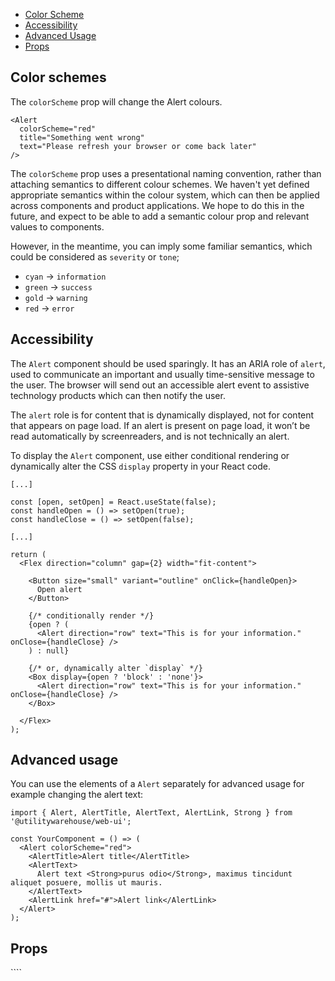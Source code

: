 


<Meta of={Stories} />

<DocsHeader
  componentName="Alert"
  figmaLink="https://www.figma.com/design/4FFYTLWJ2hQpj36JplQQUw/UW-Web-UI?node-id=5367-21799"
  stories={Stories}
/>

<Canvas of={Stories.Workshop} sourceState="none" />

- [Color Scheme](#color-schemes)
- [Accessibility](#accessibility)
- [Advanced Usage](#advanced-usage)
- [Props](#props)

## Color schemes

The `colorScheme` prop will change the Alert colours.

```tsx
<Alert
  colorScheme="red"
  title="Something went wrong"
  text="Please refresh your browser or come back later"
/>
```

The `colorScheme` prop uses a presentational naming convention, rather than
attaching semantics to different colour schemes. We haven't yet defined
appropriate semantics within the colour system, which can then be applied
across components and product applications. We hope to do this in the future,
and expect to be able to add a semantic colour prop and relevant values to
components.

However, in the meantime, you can imply some familiar semantics, which could be
considered as `severity` or `tone`;

- `cyan` -> `information`
- `green` -> `success`
- `gold` -> `warning`
- `red` -> `error`

<Canvas of={Stories.AlertColorSchemes} />

## Accessibility

The `Alert` component should be used sparingly. It has an ARIA role of `alert`,
used to communicate an important and usually time-sensitive message to the
user. The browser will send out an accessible alert event to assistive
technology products which can then notify the user.

The `alert` role is for content that is dynamically displayed, not for content
that appears on page load. If an alert is present on page load, it won’t be
read automatically by screenreaders, and is not technically an alert.

To display the `Alert` component, use either conditional rendering or
dynamically alter the CSS `display` property in your React code.

```tsx
[...]

const [open, setOpen] = React.useState(false);
const handleOpen = () => setOpen(true);
const handleClose = () => setOpen(false);

[...]

return (
  <Flex direction="column" gap={2} width="fit-content">

    <Button size="small" variant="outline" onClick={handleOpen}>
      Open alert
    </Button>

    {/* conditionally render */}
    {open ? (
      <Alert direction="row" text="This is for your information." onClose={handleClose} />
    ) : null}

    {/* or, dynamically alter `display` */}
    <Box display={open ? 'block' : 'none'}>
      <Alert direction="row" text="This is for your information." onClose={handleClose} />
    </Box>

  </Flex>
);
```

## Advanced usage

You can use the elements of a `Alert` separately for advanced usage for example changing the alert text:

```tsx
import { Alert, AlertTitle, AlertText, AlertLink, Strong } from '@utilitywarehouse/web-ui';

const YourComponent = () => (
  <Alert colorScheme="red">
    <AlertTitle>Alert title</AlertTitle>
    <AlertText>
      Alert text <Strong>purus odio</Strong>, maximus tincidunt aliquet posuere, mollis ut mauris.
    </AlertText>
    <AlertLink href="#">Alert link</AlertLink>
  </Alert>
);
```

## Props

<ArgTypes of={Stories} />
````
